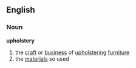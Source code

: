 ==English==
===Noun===
{{wikipedia}}
'''upholstery'''
# the [[craft]] or [[business]] of [[upholstering]] [[furniture]]
# the [[materials]] so used